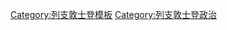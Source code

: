 {{Navbox
|name = 列支敦士登行政区划
|title = {{LIE}}[[列支敦士登行政区划|行政区划]]
|state = <includeonly>{{{state|collapsed}}}</includeonly>
|bodyclass = hlist
|list1 = 
* [[File:Wappen Balzers.svg|20px]] [[巴爾采斯]]
* [[File:Wappen Eschen.svg|20px]] [[埃申]]
* [[File:Wappen Gamprin.svg|20px]] [[甘普林]]
* [[File:Wappen Mauren.svg|20px]] [[毛伦 (市镇)|毛伦]]
* [[File:Wappen Planken.svg|20px]] [[普兰肯]]
* [[File:Wappen Ruggell.svg|20px]] [[儒格尔]]
* [[File:Wappen Schaan.svg|20px]] [[沙恩]]
* [[File:Wappen Schellenberg.svg|20px]] [[施伦贝格]]
* [[File:Wappen Triesen.svg|20px]] [[特里森]]
* [[File:Wappen Triesenberg.svg|20px]] [[特里森贝格]]
* [[File:LIE Vaduz COA.svg|20px]] [[瓦都茲|瓦杜茨]]  
}}<noinclude>

[[Category:列支敦士登模板]]
[[Category:列支敦士登政治]]
</noinclude>